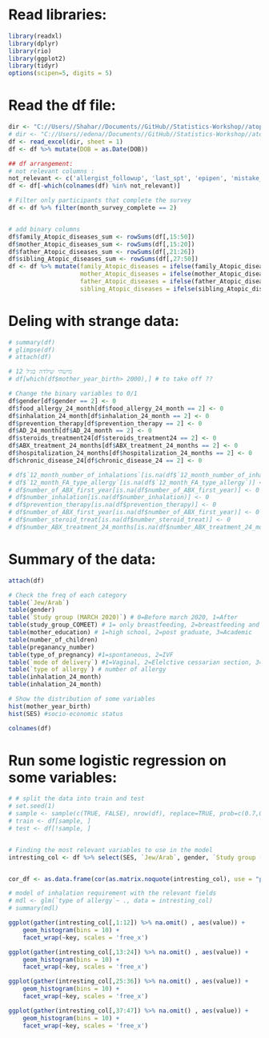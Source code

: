 # Read libraries:
```r
library(readxl)
library(dplyr)
library(rio)
library(ggplot2)
library(tidyr)
options(scipen=5, digits = 5)
```


# Read the df file:
```r
dir <- "C://Users//Shahar//Documents//GitHub//Statistics-Workshop//atopic_comorbidities_first_second_year_1.11.22.xlsx"
# dir <- "C://Users//edena//Documents//GitHub//Statistics-Workshop//atopic_comorbidities_first_second_year_1.11.22.xlsx"
df <- read_excel(dir, sheet = 1)
df <- df %>% mutate(DOB = as.Date(DOB)) 

## df arrangement:
# not relevant columns :
not_relevant <- c('allergist_followup', 'last_spt', 'epipen', 'mistake_exposure', 'reaction_type24', 'diagnosis_by')
df <- df[-which(colnames(df) %in% not_relevant)]

# Filter only participants that complete the survey
df <- df %>% filter(month_survey_complete == 2)


# add binary columns 
df$family_Atopic_diseases_sum <- rowSums(df[,15:50])
df$mother_Atopic_diseases_sum <- rowSums(df[,15:20])
df$father_Atopic_diseases_sum <- rowSums(df[,21:26])
df$sibling_Atopic_diseases_sum <- rowSums(df[,27:50])
df <- df %>% mutate(family_Atopic_diseases = ifelse(family_Atopic_diseases_sum >0,1,0), 
                    mother_Atopic_diseases = ifelse(mother_Atopic_diseases_sum>0,1,0), 
                    father_Atopic_diseases = ifelse(father_Atopic_diseases_sum > 0, 1,0), 
                    sibling_Atopic_diseases = ifelse(sibling_Atopic_diseases_sum > 0 ,1, 0)) %>% select(-c(family_Atopic_diseases_sum, mother_Atopic_diseases_sum, father_Atopic_diseases_sum, sibling_Atopic_diseases_sum))
```


# Deling with strange data:  
```r
# summary(df)
# glimpse(df)
# attach(df)

# מישהי שילדה בגיל 12
# df[which(df$mother_year_birth> 2000),] # to take off ?? 

# Change the binary variables to 0/1
df$gender[df$gender == 2] <- 0
df$food_allergy_24_month[df$food_allergy_24_month == 2] <- 0
df$inhalation_24_month[df$inhalation_24_month == 2] <- 0
df$prevention_therapy[df$prevention_therapy == 2] <- 0
df$AD_24_month[df$AD_24_month == 2] <- 0
df$steroids_treatment24[df$steroids_treatment24 == 2] <- 0
df$ABX_treatment_24_months[df$ABX_treatment_24_months == 2] <- 0
df$hospitalization_24_months[df$hospitalization_24_months == 2] <- 0
df$chronic_disease_24[df$chronic_disease_24 == 2] <- 0

# df$`12_month_number_of_inhalations`[is.na(df$`12_month_number_of_inhalations`)] <- 0
# df$`12_month_FA_type_allergy`[is.na(df$`12_month_FA_type_allergy`)] <- 0
# df$number_of_ABX_first_year[is.na(df$number_of_ABX_first_year)] <- 0
# df$number_inhalation[is.na(df$number_inhalation)] <- 0
# df$prevention_therapy[is.na(df$prevention_therapy)] <- 0
# df$number_of_ABX_first_year[is.na(df$number_of_ABX_first_year)] <- 0
# df$number_steroid_treat[is.na(df$number_steroid_treat)] <- 0
# df$number_ABX_treatment_24_months[is.na(df$number_ABX_treatment_24_months)] <- 0
```


# Summary of the data:
```r
attach(df)

# Check the freq of each category 
table(`Jew/Arab`)
table(gender)
table(`Study group (MARCH 2020)`) # 0=Before march 2020, 1=After
table(study_group_COMEET) # 1= only breastfeeding, 2=breastfeeding and CMF, 3=only CMF 
table(mother_education) # 1=high school, 2=post graduate, 3=Academic
table(number_of_children)
table(preganancy_number)
table(type_of_pregnancy) #1=spontaneous, 2=IVF
table(`mode of delivery`) #1=Vaginal, 2=Elelctive cessarian section, 3=Emergency cessarian section
table(`type of allergy`) # number of allergy 
table(inhalation_24_month)
table(inhalation_24_month)

# Show the distribution of some variables
hist(mother_year_birth)
hist(SES) #socio-economic status

colnames(df)
```

# Run some logistic regression on some variables:
```r
# # split the data into train and test 
# set.seed(1)
# sample <- sample(c(TRUE, FALSE), nrow(df), replace=TRUE, prob=c(0.7,0.3))
# train <- df[sample, ]
# test <- df[!sample, ]  


# Finding the most relevant variables to use in the model 
intresting_col <- df %>% select(SES, `Jew/Arab`, gender, `Study group (MARCH 2020)`, study_group_COMEET, mother_education, number_of_children, preganancy_number, type_of_pregnancy, `mode of delivery`, `type of allergy`, Milk, Egg, Soy, Peanuts, Sesame, Almonds, `Tree nuts`, `Other food`, `12_month_number_of_inhalations`, `12_month_FA_type_allergy`, HRAD_first_year, AD_first_year, FA_first_year, ABX_fisrt_year, number_of_ABX_first_year, vaccine_12mo, nursing_setup_at_12mo, daycare_24month, vaccines_24month, food_allergy_24_month, inhalation_24_month, number_inhalation, prevention_therapy, AD_24_month, AD_treatment_24_month, steroids_treatment24, number_steroid_treat, chronic_rhinitis_24_month, number_ABX_treatment_24_months, hospitalization_24_months, chronic_disease_24, month_survey_complete, family_Atopic_diseases, mother_Atopic_diseases, father_Atopic_diseases, sibling_Atopic_diseases)


cor_df <- as.data.frame(cor(as.matrix.noquote(intresting_col), use = "pairwise.complete.obs"))

# model of inhalation requirement with the relevant fields 
# mdl <- glm(`type of allergy`~ ., data = intresting_col)
# summary(mdl)
```



```r
ggplot(gather(intresting_col[,1:12]) %>% na.omit() , aes(value)) + 
    geom_histogram(bins = 10) + 
    facet_wrap(~key, scales = 'free_x')

ggplot(gather(intresting_col[,13:24]) %>% na.omit() , aes(value)) + 
    geom_histogram(bins = 10) + 
    facet_wrap(~key, scales = 'free_x')

ggplot(gather(intresting_col[,25:36]) %>% na.omit() , aes(value)) + 
    geom_histogram(bins = 10) + 
    facet_wrap(~key, scales = 'free_x')

ggplot(gather(intresting_col[,37:47]) %>% na.omit() , aes(value)) + 
    geom_histogram(bins = 10) + 
    facet_wrap(~key, scales = 'free_x')
```